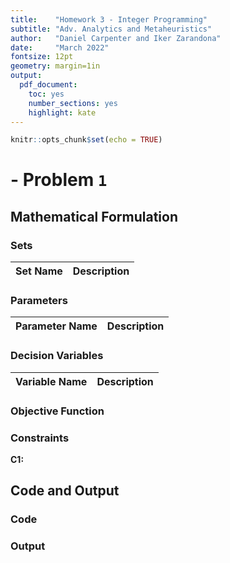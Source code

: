 ```yaml
---
title:    "Homework 3 - Integer Programming"
subtitle: "Adv. Analytics and Metaheuristics"
author:   "Daniel Carpenter and Iker Zarandona"
date:     "March 2022"
fontsize: 12pt
geometry: margin=1in
output:
  pdf_document: 
    toc: yes
    number_sections: yes
    highlight: kate
---
```


```r
knitr::opts_chunk$set(echo = TRUE)
```

\newpage
# - Problem `1`

## Mathematical Formulation

### Sets
Set Name | Description 
---------|--------------

### Parameters
Parameter Name | Description 
---------------|--------------

### Decision Variables
Variable Name | Description 
--------------|--------------

### Objective Function
$$
$$

\newpage

### Constraints

**C1:** 

\newpage

## Code and Output

### Code
<!-- ![ ]("Images/prob1CodeAndData.png"){ width=90% } -->

### Output
<!-- ![ ]("Images/prob1Output.png") -->

